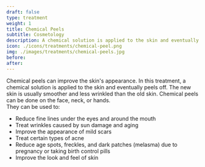 ---
draft: false
type: treatment
weight: 1
title: Chemical Peels
subtitle: Cosmetology
description: A chemical solution is applied to the skin and eventually peels off, the new skin is smoother and less wrinkled.
icon: ./icons/treatments/chemical-peel.png
img: ./images/treatments/chemical-peels.jpg
before:
after:
---

Chemical peels can improve the skin's appearance. In this treatment, a chemical solution is applied to the skin and eventually peels off. The new skin is usually smoother and less wrinkled than the old skin.
Chemical peels can be done on the face, neck, or hands.\
They can be used to:

- Reduce fine lines under the eyes and around the mouth
- Treat wrinkles caused by sun damage and aging
- Improve the appearance of mild scars
- Treat certain types of acne
- Reduce age spots, freckles, and dark patches (melasma) due to pregnancy or taking birth control pills
- Improve the look and feel of skin
